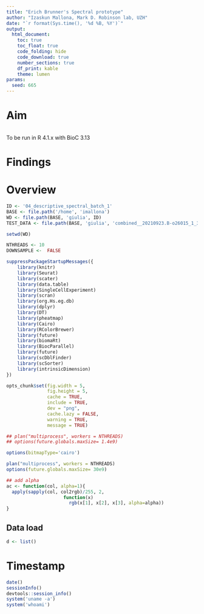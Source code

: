 ```yaml
---
title: "Erich Brunner's Spectral prototype"
author: "Izaskun Mallona, Mark D. Robinson lab, UZH"
date: "`r format(Sys.time(), '%d %B, %Y')`"
output:
  html_document:
    toc: true
    toc_float: true
    code_folding: hide
    code_download: true
    number_sections: true
    df_print: kable
    theme: lumen
params:
  seed: 665
---
```


# Aim

```
```

To be run in R 4.1.x with BioC 3.13

# Findings

# Overview

```r
ID <- '04_descriptive_spectral_batch_1'
BASE <- file.path('/home', 'imallona')
WD <- file.path(BASE, 'giulia', ID)
TEST_DATA <- file.path(BASE, 'giulia', 'combined__20210923.B-o26015_1_3-SPECTRAL_unmod.dgecounts.rds')

setwd(WD)

NTHREADS <- 10
DOWNSAMPLE <-  FALSE
```

```r
suppressPackageStartupMessages({
    library(knitr)
    library(Seurat)
    library(scater)
    library(data.table)
    library(SingleCellExperiment)
    library(scran)
    library(org.Hs.eg.db)
    library(dplyr)
    library(DT)
    library(pheatmap)
    library(Cairo)
    library(RColorBrewer)
    library(future)
    library(biomaRt)
    library(BiocParallel)
    library(future)
    library(scDblFinder)
    library(scSorter)
    library(intrinsicDimension)
})

opts_chunk$set(fig.width = 5,
               fig.height = 5,
               cache = TRUE,
               include = TRUE,
               dev = "png",
               cache.lazy = FALSE,
               warning = TRUE,
               message = TRUE)

## plan("multiprocess", workers = NTHREADS)
## options(future.globals.maxSize= 1.4e9)

options(bitmapType='cairo')
```

```r
plan("multiprocess", workers = NTHREADS)
options(future.globals.maxSize= 30e9)
```

```r
## add alpha
ac <- function(col, alpha=1){
  apply(sapply(col, col2rgb)/255, 2, 
                     function(x) 
                       rgb(x[1], x[2], x[3], alpha=alpha))  
}
```

## Data load

```r
d <- list()
```

# Timestamp

```r
date()
sessionInfo()
devtools::session_info()
system('uname -a')
system('whoami')
```
